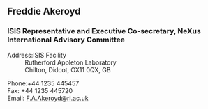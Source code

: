 ==Freddie Akeroyd==
===ISIS Representative and Executive Co-secretary, NeXus International Advisory Committee===
;Address:ISIS Facility
:Rutherford Appleton Laboratory
:Chilton, Didcot, OX11 0QX, GB

;Phone:+44 1235 445457
;Fax: +44 1235 445720
;Email: [mailto:F.A.Akeroyd@rl.ac.uk F.A.Akeroyd@rl.ac.uk]